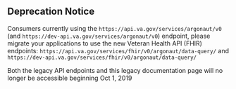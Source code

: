 ## Deprecation Notice

Consumers currently using the `https://api.va.gov/services/argonaut/v0` (and `https://dev-api.va.gov/services/argonaut/v0`) endpoint, please migrate your applications to use the new Veteran Health API (FHIR) endpoints: `https://api.va.gov/services/fhir/v0/argonaut/data-query/` and `https://dev-api.va.gov/services/fhir/v0/argonaut/data-query/`

Both the legacy API endpoints and this legacy documentation page will no longer be accessible beginning Oct 1, 2019